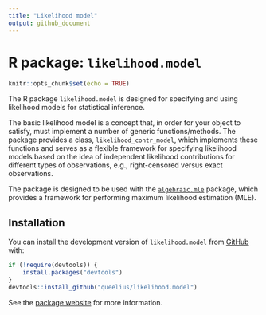 ```yaml
---
title: "Likelihood model"
output: github_document
---
```


# R package: `likelihood.model`

```r
knitr::opts_chunk$set(echo = TRUE)
```

The R package `likelihood.model` is designed for specifying and using
likelihood models for statistical inference.

The basic likelihood model is a concept that, in order for your object
to satisfy, must implement a number of generic functions/methods. The package
provides a class, `likelihood_contr_model`, which implements these functions
and serves as a flexible framework for specifying likelihood models
based on the idea of independent likelihood contributions for different
types of observations, e.g., right-censored versus exact observations.

The package is designed to be used with the
[`algebraic.mle`](https://github.com/queelius/algebraic.mle) package, which
provides a framework for performing maximum likelihood estimation (MLE).

## Installation

You can install the development version of `likelihood.model` from
[GitHub](https://github.com/queelius/likelihood.model) with:

```r
if (!require(devtools)) {
    install.packages("devtools")
}
devtools::install_github("queelius/likelihood.model")
```

See the [package website](https://queelius.github.io/likelihood.model/) for
more information.
